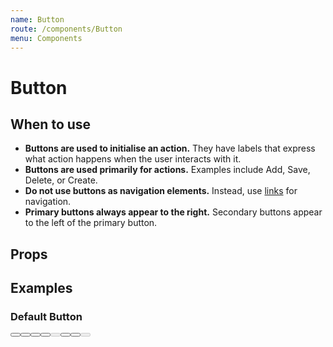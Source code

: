 ```yaml
---
name: Button
route: /components/Button
menu: Components
---
```



# Button

## When to use

- **Buttons are used to initialise an action.** They have labels that express what action happens when the user interacts with it.
- **Buttons are used primarily for actions.** Examples include Add, Save, Delete, or Create.
- **Do not use buttons as navigation elements.** Instead, use [links](#) for navigation.
- **Primary buttons always appear to the right.** Secondary buttons appear to the left of the primary button.

## Props

<Props of={Button} />

## Examples

### Default Button

<Playground>
    <Button
        text="Click me"
        block
    />
    <Button
        text="Click me"
        block
        loading
    />
    <Button
        text="Click me"
        block
        outline
    />
    <Button
        text="Click me"
    />
    <Button
        text="Click me"
        disabled
    />
    <Button
        text="Click me"
        outline
        small
    />
    <Button
        text="Click me"
        small
        loading
    />
    <Button
        text="Click me"
        outline
        disabled
        small
    />
</Playground>
